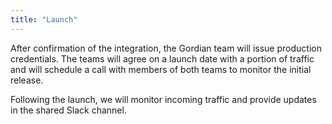 ```yaml
---
title: "Launch"
---
```


After confirmation of the integration, the Gordian team will issue production credentials. The teams will agree on a launch date with a portion of traffic and will schedule a call with members of both teams to monitor the initial release.

Following the launch, we will monitor incoming traffic and provide updates in the shared Slack channel.
